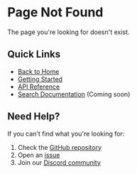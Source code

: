 # Page Not Found

The page you're looking for doesn't exist.

## Quick Links

- [Back to Home](/)
- [Getting Started](/getting-started/installation)
- [API Reference](/api/overview)
- [Search Documentation](#) (Coming soon)

## Need Help?

If you can't find what you're looking for:

1. Check the [GitHub repository](https://github.com/yourusername/clerk-stripe-starter)
2. Open an [issue](https://github.com/yourusername/clerk-stripe-starter/issues)
3. Join our [Discord community](https://discord.gg/yourdiscord)